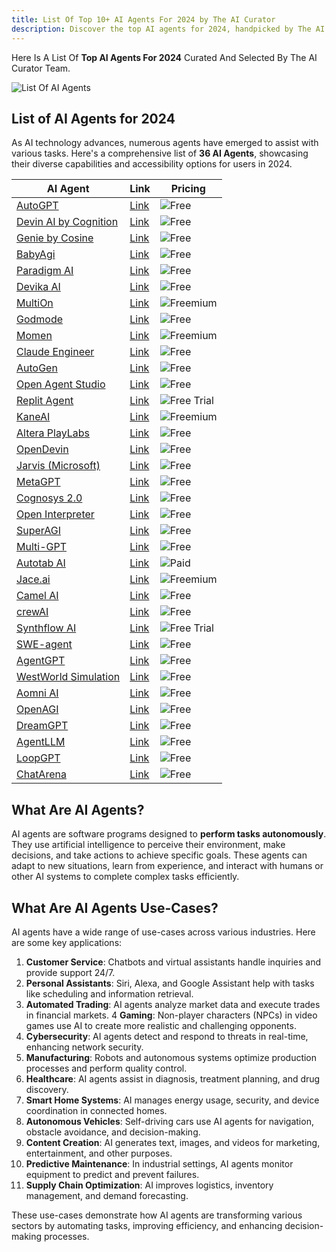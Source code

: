 ```yaml
---
title: List Of Top 10+ AI Agents For 2024 by The AI Curator
description: Discover the top AI agents for 2024, handpicked by The AI Curator. Explore cutting-edge AI technologies shaping the future across industries and applications.
---
```

Here Is A List Of **Top AI Agents For 2024** Curated And Selected By The AI Curator Team.

![List Of AI Agents](/list-of-ai-agents-2024.webp "List Of AI Agents For 2024")

## List of AI Agents for 2024

As AI technology advances, numerous agents have emerged to assist with various tasks. Here's a comprehensive list of **36 AI Agents**, showcasing their diverse capabilities and accessibility options for users in 2024.

| AI Agent | Link | Pricing |
|------|------|------|
| [AutoGPT](/ai-tools/ai-agents/autogpt) | [Link](https://github.com/Significant-Gravitas/AutoGPT) | ![Free](https://img.shields.io/badge/Free-4169E1) |
| [Devin AI by Cognition](/ai-tools/ai-agents/devin-ai) | [Link](https://www.cognition.ai/) | ![Free](https://img.shields.io/badge/Free-4169E1) |
| [Genie by Cosine](/ai-tools/ai-agents/genie-by-cosine) | [Link](https://cosine.sh/) | ![Free](https://img.shields.io/badge/Free-4169E1) |
| [BabyAgi](/ai-tools/ai-agents/babyagi) | [Link](https://github.com/yoheinakajima/babyagi) | ![Free](https://img.shields.io/badge/Free-4169E1) |
| [Paradigm AI](/ai-tools/ai-agents/paradigm-ai) | [Link](https://www.paradigmai.com/) | ![Free](https://img.shields.io/badge/Free-4169E1) |
| [Devika AI](/ai-tools/ai-agents/devika-ai) | [Link](https://github.com/stitionai/devika) | ![Free](https://img.shields.io/badge/Free-4169E1) |
| [MultiOn](/ai-tools/ai-agents/multi-on) | [Link](https://www.multion.ai/) | ![Freemium](https://img.shields.io/badge/Freemium-9370DB) |
| [Godmode](/ai-tools/ai-agents/godmode) | [Link](https://godmode.space/) | ![Free](https://img.shields.io/badge/Free-4169E1) |
| [Momen](/ai-tools/ai-agents/momen) | [Link](https://momen.app/ai) | ![Freemium](https://img.shields.io/badge/Freemium-9370DB) |
| [Claude Engineer](/ai-tools/ai-agents/claude-engineer) | [Link](https://github.com/Doriandarko/claude-engineer) | ![Free](https://img.shields.io/badge/Free-4169E1) |
| [AutoGen](/ai-tools/ai-agents/autogen) | [Link](https://microsoft.github.io/autogen/) | ![Free](https://img.shields.io/badge/Free-4169E1) |
| [Open Agent Studio](/ai-tools/ai-agents/open-agent-studio) | [Link](https://www.openagent.studio/) | ![Free](https://img.shields.io/badge/Free-4169E1) |
| [Replit Agent](/ai-tools/ai-agents/replit-agent) | [Link](https://docs.replit.com/replitai/agent) | ![Free Trial](https://img.shields.io/badge/Free%20Trial-40E0D0) |
| [KaneAI](/ai-tools/ai-agents/kane-ai) | [Link](https://www.lambdatest.com/) | ![Freemium](https://img.shields.io/badge/Freemium-9370DB) |
| [Altera PlayLabs](/ai-tools/ai-agents/altera-paylabs) | [Link](https://playlabs.altera.al/discover) | ![Free](https://img.shields.io/badge/Free-4169E1) |
| [OpenDevin](/ai-tools/ai-agents/open-devin) | [Link](https://github.com/All-Hands-AI/OpenHands) | ![Free](https://img.shields.io/badge/Free-4169E1) |
| [Jarvis (Microsoft)](/ai-tools/ai-agents/jarvis-microsoft) | [Link](https://github.com/microsoft/JARVIS) | ![Free](https://img.shields.io/badge/Free-4169E1) |
| [MetaGPT](/ai-tools/ai-agents/metagpt) | [Link](https://github.com/geekan/MetaGPT) | ![Free](https://img.shields.io/badge/Free-4169E1) |
| [Cognosys 2.0](/ai-tools/ai-agents/cognosys-20) | [Link](https://www.cognosys.ai/) | ![Free](https://img.shields.io/badge/Free-4169E1) |
| [Open Interpreter](/ai-tools/ai-agents/open-interpreter) | [Link](https://github.com/OpenInterpreter/open-interpreter) | ![Free](https://img.shields.io/badge/Free-4169E1) |
| [SuperAGI](/ai-tools/ai-agents/superagi) | [Link](https://superagi.com/) | ![Free](https://img.shields.io/badge/Free-4169E1) |
| [Multi-GPT](/ai-tools/ai-agents/multi-gpt) | [Link](https://github.com/sidhq/Multi-GPT) | ![Free](https://img.shields.io/badge/Free-4169E1) |
| [Autotab AI](/ai-tools/ai-agents/autotab-ai) | [Link](https://www.autotab.com/) | ![Paid](https://img.shields.io/badge/Paid-808080) |
| [Jace.ai](/ai-tools/ai-agents/jace-ai) | [Link](https://www.jace.ai/) | ![Freemium](https://img.shields.io/badge/Freemium-9370DB) |
| [Camel AI](/ai-tools/ai-agents/camel-ai) | [Link](https://www.camel-ai.org/) | ![Free](https://img.shields.io/badge/Free-4169E1) |
| [crewAI](/ai-tools/ai-agents/crew-ai) | [Link](https://docs.crewai.com/core-concepts/Agents/) | ![Free](https://img.shields.io/badge/Free-4169E1) |
| [Synthflow AI](/ai-tools/ai-agents/synthflow-ai) | [Link](https://fine-tuner.ai/) | ![Free Trial](https://img.shields.io/badge/Free%20Trial-40E0D0) |
| [SWE-agent](/ai-tools/ai-agents/swe-agent) | [Link](https://github.com/princeton-nlp/SWE-agent) | ![Free](https://img.shields.io/badge/Free-4169E1) |
| [AgentGPT](/ai-toos/ai-agents/agentgpt) | [Link](https://agentgpt.reworkd.ai/) | ![Free](https://img.shields.io/badge/Free-4169E1) |
| [WestWorld Simulation](/ai-tools/ai-agents/westworld-simulation) | [Link](https://github.com/TheoLvs/westworld) | ![Free](https://img.shields.io/badge/Free-4169E1) |
| [Aomni AI](/ai-tools/ai-agents/aomni-ai) | [Link](https://www.aomni.com/) | ![Free](https://img.shields.io/badge/Free-4169E1) |
| [OpenAGI](/ai-tools/ai-agents/openagi) | [Link](https://github.com/agiresearch/OpenAGI) | ![Free](https://img.shields.io/badge/Free-4169E1) |
| [DreamGPT](/ai-tools/ai-agents/dreamgpt) | [Link](https://github.com/DivergentAI/dreamGPT) | ![Free](https://img.shields.io/badge/Free-4169E1) |
| [AgentLLM](/ai-tools/ai-agents/agent-llm) | [Link](https://agentllm.vercel.app/) | ![Free](https://img.shields.io/badge/Free-4169E1) |
| [LoopGPT](/ai-tools/ai-agents/loopgpt) | [Link](https://github.com/farizrahman4u/loopgpt) | ![Free](https://img.shields.io/badge/Free-4169E1) |
| [ChatArena️](/ai-tools/ai-agents/chat-arena) | [Link](https://github.com/Farama-Foundation/chatarena) | ![Free](https://img.shields.io/badge/Free-4169E1) |

## What Are AI Agents?
AI agents are software programs designed to **perform tasks autonomously**. They use artificial intelligence to perceive their environment, make decisions, and take actions to achieve specific goals. These agents can adapt to new situations, learn from experience, and interact with humans or other AI systems to complete complex tasks efficiently.
## What Are AI Agents Use-Cases?
AI agents have a wide range of use-cases across various industries. Here are some key applications:

1. **Customer Service**: Chatbots and virtual assistants handle inquiries and provide support 24/7.
2. **Personal Assistants**: Siri, Alexa, and Google Assistant help with tasks like scheduling and information retrieval.
3. **Automated Trading**: AI agents analyze market data and execute trades in financial markets.
4 **Gaming**: Non-player characters (NPCs) in video games use AI to create more realistic and challenging opponents.
5. **Cybersecurity**: AI agents detect and respond to threats in real-time, enhancing network security.
6. **Manufacturing**: Robots and autonomous systems optimize production processes and perform quality control.
7. **Healthcare**: AI agents assist in diagnosis, treatment planning, and drug discovery.
8. **Smart Home Systems**: AI manages energy usage, security, and device coordination in connected homes.
9. **Autonomous Vehicles**: Self-driving cars use AI agents for navigation, obstacle avoidance, and decision-making.
10. **Content Creation**: AI generates text, images, and videos for marketing, entertainment, and other purposes.
11. **Predictive Maintenance**: In industrial settings, AI agents monitor equipment to predict and prevent failures.
12. **Supply Chain Optimization**: AI improves logistics, inventory management, and demand forecasting.

These use-cases demonstrate how AI agents are transforming various sectors by automating tasks, improving efficiency, and enhancing decision-making processes.  